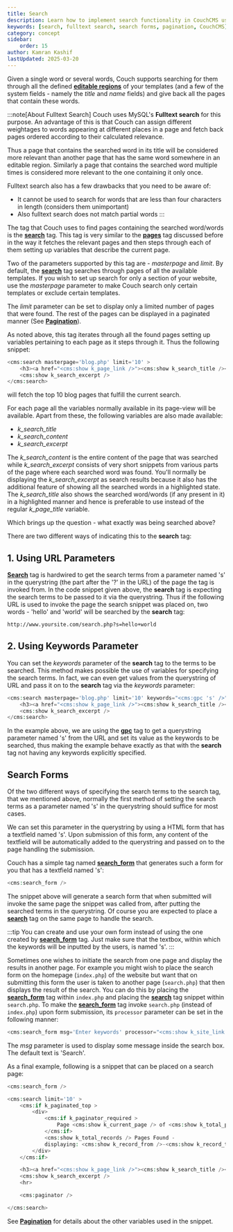 ```yaml
---
title: Search
description: Learn how to implement search functionality in CouchCMS using fulltext search capabilities
keywords: [search, fulltext search, search forms, pagination, CouchCMS]
category: concept
sidebar:
    order: 15
author: Kamran Kashif
lastUpdated: 2025-03-20
---
```


Given a single word or several words, Couch supports searching for them through all the defined [**editable regions**](./editable-regions/) of your templates (and a few of the system fields - namely the _title_ and _name_ fields) and give back all the pages that contain these words.

:::note[About Fulltext Search]
Couch uses MySQL's **Fulltext search** for this purpose. An advantage of this is that Couch can assign different weightages to words appearing at different places in a page and fetch back pages ordered according to their calculated relevance.

Thus a page that contains the searched word in its title will be considered more relevant than another page that has the same word somewhere in an editable region. Similarly a page that contains the searched word multiple times is considered more relevant to the one containing it only once.

Fulltext search also has a few drawbacks that you need to be aware of:
- It cannot be used to search for words that are less than four characters in length (considers them unimportant)
- Also fulltext search does not match partial words
:::

The tag that Couch uses to find pages containing the searched word/words is the [**search**](../../tags-reference/search/) tag.
This tag is very similar to the [**pages**](../../tags-reference/pages/) tag discussed before in the way it fetches the relevant pages and then steps through each of them setting up variables that describe the current page.

Two of the parameters supported by this tag are - _masterpage_ and _limit_.
By default, the [**search**](../../tags-reference/search/) tag searches through pages of all the available templates. If you wish to set up search for only a section of your website, use the _masterpage_ parameter to make Couch search only certain templates or exclude certain templates.

The _limit_ parameter can be set to display only a limited number of pages that were found. The rest of the pages can be displayed in a paginated manner (See [**Pagination**](../pagination/)).

As noted above, this tag iterates through all the found pages setting up variables pertaining to each page as it steps through it. Thus the following snippet:

```php
<cms:search masterpage='blog.php' limit='10' >
    <h3><a href="<cms:show k_page_link />"><cms:show k_search_title /></a></h3>
    <cms:show k_search_excerpt />
</cms:search>
```

will fetch the top 10 blog pages that fulfill the current search.

For each page all the variables normally available in its page-view will be available. Apart from these, the following variables are also made available:

- _k_search_title_
- _k_search_content_
- _k_search_excerpt_

The *k_search_content* is the entire content of the page that was searched while *k_search_excerpt* consists of very short snippets from various parts of the page where each searched word was found.
You'll normally be displaying the *k_search_excerpt* as search results because it also has the additional feature of showing all the searched words in a highlighted state.
The *k_search_title* also shows the searched word/words (if any present in it) in a highlighted manner and hence is preferable to use instead of the regular *k_page_title* variable.

Which brings up the question - what exactly was being searched above?

There are two different ways of indicating this to the **search** tag:

## 1. Using URL Parameters

[**Search**](../../tags-reference/search/) tag is hardwired to get the search terms from a parameter named 's' in the querystring (the part after the '?' in the URL) of the page the tag is invoked from.
In the code snippet given above, the **search** tag is expecting the search terms to be passed to it via the querystring.
Thus if the following URL is used to invoke the page the search snippet was placed on, two words - 'hello' and 'world' will be searched by the **search** tag:

```txt
http://www.yoursite.com/search.php?s=hello+world
```

## 2. Using Keywords Parameter

You can set the _keywords_ parameter of the **search** tag to the terms to be searched. This method makes possible the use of variables for specifying the search terms. In fact, we can even get values from the querystring of URL and pass it on to the **search** tag via the _keywords_ parameter:

```php
<cms:search masterpage='blog.php' limit='10' keywords="<cms:gpc 's' />" >
    <h3><a href="<cms:show k_page_link />"><cms:show k_search_title /></a></h3>
    <cms:show k_search_excerpt />
</cms:search>
```

In the example above, we are using the [**gpc**](../../tags-reference/gpc/) tag to get a querystring parameter named 's' from the URL and set its value as the keywords to be searched, thus making the example behave exactly as that with the **search** tag not having any keywords explicitly specified.

## Search Forms

Of the two different ways of specifying the search terms to the search tag, that we mentioned above, normally the first method of setting the search terms as a parameter named 's' in the querystring should suffice for most cases.

We can set this parameter in the querystring by using a HTML form that has a textfield named 's'. Upon submission of this form, any content of the textfield will be automatically added to the querystring and passed on to the page handling the submission.

Couch has a simple tag named [**search_form**](../../tags-reference/search_form/) that generates such a form for you that has a textfield named 's':

```php
<cms:search_form />
```

The snippet above will generate a search form that when submitted will invoke the same page the snippet was called from, after putting the searched terms in the querystring.
Of course you are expected to place a [**search**](../../tags-reference/search/) tag on the same page to handle the search.

:::tip
You can create and use your own form instead of using the one created by [**search_form**](../../tags-reference/search_form/) tag. Just make sure that the textbox, within which the keywords will be inputted by the users, is named 's'.
:::

Sometimes one wishes to initiate the search from one page and display the results in another page.
For example you might wish to place the search form on the homepage (`index.php`) of the website but want that on submitting this form the user is taken to another page (`search.php`) that then displays the result of the search.
You can do this by placing the [**search_form**](../../tags-reference/search_form/) tag within `index.php` and placing the [**search**](../../tags-reference/search/) tag snippet within `search.php`.
To make the [**search_form**](../../tags-reference/search_form/) tag invoke `search.php` (instead of `index.php`) upon form submission, its `processor` parameter can be set in the following manner:

```php
<cms:search_form msg='Enter keywords' processor="<cms:show k_site_link />search.php" />
```

The _msg_ parameter is used to display some message inside the search box. The default text is 'Search'.

As a final example, following is a snippet that can be placed on a search page:

```php
<cms:search_form />

<cms:search limit='10' >
    <cms:if k_paginated_top >
        <div>
            <cms:if k_paginator_required >
                Page <cms:show k_current_page /> of <cms:show k_total_pages /><br>
            </cms:if>
            <cms:show k_total_records /> Pages Found -
            displaying: <cms:show k_record_from />-<cms:show k_record_to />
        </div>
    </cms:if>

    <h3><a href="<cms:show k_page_link />"><cms:show k_search_title /></a></h3>
    <cms:show k_search_excerpt />
    <hr>

    <cms:paginator />

</cms:search>
```

See [**Pagination**](../pagination/) for details about the other variables used in the snippet.
